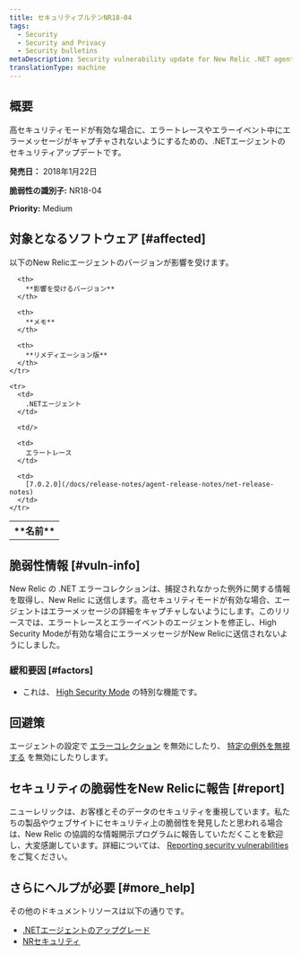 ```yaml
---
title: セキュリティブルテンNR18-04
tags:
  - Security
  - Security and Privacy
  - Security bulletins
metaDescription: Security vulnerability update for New Relic .NET agent.
translationType: machine
---
```


## 概要

高セキュリティモードが有効な場合に、エラートレースやエラーイベント中にエラーメッセージがキャプチャされないようにするための、.NETエージェントのセキュリティアップデートです。

**発売日：** 2018年1月22日

**脆弱性の識別子:** NR18-04

**Priority:** Medium

## 対象となるソフトウェア [#affected]

以下のNew Relicエージェントのバージョンが影響を受けます。

<table>
  <tbody>
    <tr>
      <th>
        **名前**
      </th>

      <th>
        **影響を受けるバージョン**
      </th>

      <th>
        **メモ**
      </th>

      <th>
        **リメディエーション版**
      </th>
    </tr>

    <tr>
      <td>
        .NETエージェント
      </td>

      <td/>

      <td>
        エラートレース
      </td>

      <td>
        [7.0.2.0](/docs/release-notes/agent-release-notes/net-release-notes)
      </td>
    </tr>
  </tbody>
</table>

## 脆弱性情報 [#vuln-info]

New Relic の .NET エラーコレクションは、捕捉されなかった例外に関する情報を取得し、New Relic に送信します。高セキュリティモードが有効な場合、エージェントはエラーメッセージの詳細をキャプチャしないようにします。このリリースでは、エラートレースとエラーイベントのエージェントを修正し、High Security Modeが有効な場合にエラーメッセージがNew Relicに送信されないようにしました。

### 緩和要因 [#factors]

* これは、 [High Security Mode](/docs/agents/net-agent/configuration/net-agent-configuration#high_security_mode) の特別な機能です。

## 回避策

エージェントの設定で [エラーコレクション](/docs/agents/net-agent/configuration/net-agent-configuration#error_collector) を無効にしたり、 [特定の例外を無視する](/docs/agents/net-agent/configuration/net-agent-configuration#error-ignoreErrors) を無効にしたりします。

## セキュリティの脆弱性をNew Relicに報告 [#report]

ニューレリックは、お客様とそのデータのセキュリティを重視しています。私たちの製品やウェブサイトにセキュリティ上の脆弱性を発見したと思われる場合は、New Relic の協調的な情報開示プログラムに報告していただくことを歓迎し、大変感謝しています。詳細については、 [Reporting security vulnerabilities](/docs/security/new-relic-security/data-privacy/reporting-security-vulnerabilities) をご覧ください。

## さらにヘルプが必要 [#more_help]

その他のドキュメントリソースは以下の通りです。

* [.NETエージェントのアップグレード](/docs/agents/net-agent/installation/update-net-agent)
* [NRセキュリティ](https://newrelic.com/security)